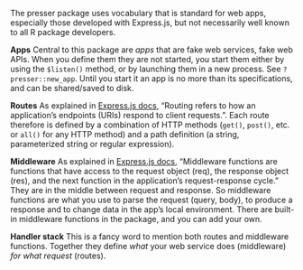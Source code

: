 The presser package uses vocabulary that is standard for web apps, especially those developed with Express.js, but not necessarily well known to all R package developers.

**Apps** Central to this package are _apps_ that are fake web services, fake web APIs.
When you define them they are not started, you start them either by using the `$listen()` method,
 or by launching them in a new process. See `?presser::new_app`.
Until you start it an app is no more than its specifications, and can be shared/saved to disk.
 
**Routes** As explained in [Express.js docs](https://expressjs.com/en/guide/routing.html), 
"Routing refers to how an application’s endpoints (URIs) respond to client requests.".
Each route therefore is defined by a combination of HTTP methods 
(`get()`, `post()`, etc. or `all()` for any HTTP method) and
a path definition (a string, parameterized string or regular expression).
  
**Middleware** As explained in [Express.js docs](https://expressjs.com/en/guide/writing-middleware.html), 
"Middleware functions are functions that have access to the request object (req), 
the response object (res), and the next function in the application’s request-response cycle."
They are in the middle between request and response.
So middleware functions are what you use to parse the request (query, body), to produce a response
 and to change data in the app's local environment.
There are built-in middleware functions in the package, and you can add your own.
 
**Handler stack** This is a fancy word to mention both routes and middleware functions.
Together they define _what_ your web service does (middleware) _for what request_ (routes).
